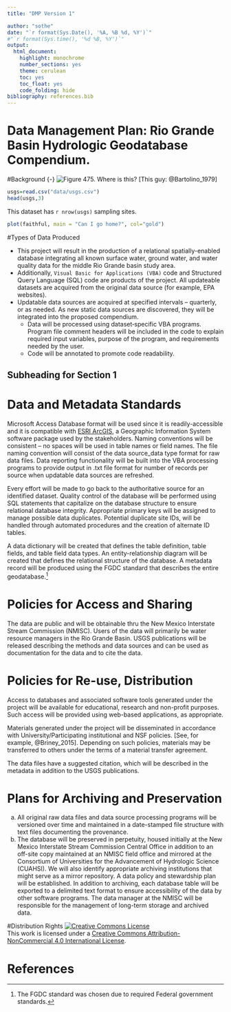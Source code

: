 ```yaml
---
title: "DMP Version 1"

author: "sothe"
date: "`r format(Sys.Date(), '%A, %B %d, %Y')`"
#"`r format(Sys.time(), '%d %B, %Y')`"
output:
  html_document:
    highlight: monochrome
    number_sections: yes
    theme: cerulean
    toc: yes
    toc_float: yes
    code_folding: hide
bibliography: references.bib
---
```


# Data Management Plan: Rio Grande Basin Hydrologic Geodatabase Compendium. {-}

#Background {-}
![Figure 475. Where is this?](img/rio-grande-basin.png)
[This guy: @Bartolino_1979]

```r
usgs=read.csv("data/usgs.csv")
head(usgs,3)
```
This dataset has `r nrow(usgs)` sampling sites.
```r
plot(faithful, main = "Can I go home?", col="gold")
```
#Types of Data Produced

- This project will result in the production of a relational
spatially-enabled database integrating all known surface water, ground
water, and water quality data for the middle Rio Grande basin study
area.
- Additionally, `Visual Basic for Applications (VBA)` code and
Structured Query Language (SQL) code are products of the project. All
updateable datasets are acquired from the original data source (for
example, EPA websites).
- Updatable data sources are acquired at specified
intervals – quarterly, or as needed. As new static data sources are
discovered, they will be integrated into the proposed compendium.
    - Data will be processed using dataset‐specific VBA programs. Program file
comment headers will be included in the code to explain required input
variables, purpose of the program, and requirements needed by the user.
    - Code will be annotated to promote code readability.

## Subheading for Section 1

# Data and Metadata Standards

Microsoft Access Database format will be used since it is
readily-accessible and it is compatible with [ESRI ArcGIS](http://www.esri.com/software/arcgis/index.html), a Geographic
Information System software package used by the stakeholders. Naming
conventions will be consistent – no spaces will be used in table names
or field names. The file naming convention will consist of the data
source\_data type format for raw data files. Data reporting
functionality will be built into the VBA processing programs to provide
output in .txt file format for number of records per source when
updatable data sources are refreshed.

Every effort will be made to go back to the authoritative source for an
identified dataset. Quality control of the database will be performed
using SQL statements that capitalize on the database structure to ensure
relational database integrity. Appropriate primary keys will be assigned
to manage possible data duplicates. Potential duplicate site IDs, will
be handled through automated procedures and the creation of alternate ID
tables.

A data dictionary will be created that defines the table definition,
table fields, and table field data types. An entity-relationship diagram
will be created that defines the relational structure of the database. A
metadata record will be produced using the FGDC standard that describes
the entire geodatabase.^[The FGDC standard was chosen due to required Federal government
standards.]

# Policies for Access and Sharing

The data are public and will be obtainable thru the New Mexico
Interstate Stream Commission (NMISC). Users of the data will primarily
be water resource managers in the Rio Grande Basin. USGS publications
will be released describing the methods and data sources and can be used
as documentation for the data and to cite the data.

# Policies for Re-use, Distribution

Access to databases and associated software tools generated under the
project will be available for educational, research and non-profit
purposes. Such access will be provided using web-based applications, as
appropriate.

Materials generated under the project will be disseminated in accordance
with University/Participating institutional and NSF policies. [See, for example, @Briney_2015]. Depending
on such policies, materials may be transferred to others under the terms
of a material transfer agreement.

The data files have a suggested citation, which will be described in the
metadata in addition to the USGS publications.

# Plans for Archiving and Preservation

a. All original raw data files and data source processing programs will be
versioned over time and maintained in a date-stamped file structure with
text files documenting the provenance.
c. The database will be preserved in perpetuity, housed initially at the New Mexico Interstate Stream
Commission Central Office in addition to an off-site copy maintained at
an NMISC field office and mirrored at the Consortium of Universities for
the Advancement of Hydrologic Science (CUAHSI). We will also identify
appropriate archiving institutions that might serve as a mirror
repository. A data policy and stewardship plan will be established. In
addition to archiving, each database table will be exported to a
delimited text format to ensure accessibility of the data by other
software programs. The data manager at the NMISC will be responsible for
the management of long-term storage and archived data.

#Distribution Rights
<a rel="license" href="http://creativecommons.org/licenses/by-nc/4.0/"><img alt="Creative Commons License" style="border-width:0" src="https://i.creativecommons.org/l/by-nc/4.0/88x31.png" /></a><br />This work is licensed under a <a rel="license" href="http://creativecommons.org/licenses/by-nc/4.0/">Creative Commons Attribution-NonCommercial 4.0 International License</a>.

# References {-}
